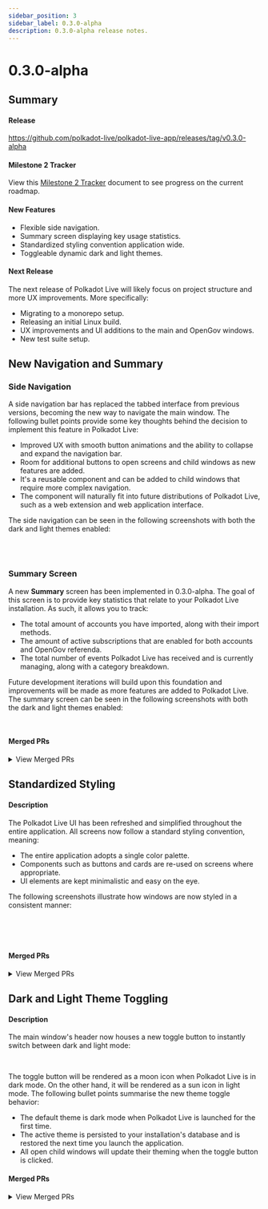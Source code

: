 ```yaml
---
sidebar_position: 3
sidebar_label: 0.3.0-alpha
description: 0.3.0-alpha release notes.
---
```



# 0.3.0-alpha

## Summary

#### Release

https://github.com/polkadot-live/polkadot-live-app/releases/tag/v0.3.0-alpha 

#### Milestone 2 Tracker

View this [Milestone 2 Tracker](https://docs.google.com/spreadsheets/d/1OnDXC8sXcX6DqMHZxLTVo6zQuEkEuZgBTIZHfpDoXLg/edit?usp=sharing) document to see progress on the current roadmap.

#### New Features

- Flexible side navigation.
- Summary screen displaying key usage statistics.
- Standardized styling convention application wide.
- Toggleable dynamic dark and light themes.

#### Next Release

The next release of Polkadot Live will likely focus on project structure and more UX improvements. More specifically:

- Migrating to a monorepo setup.
- Releasing an initial Linux build.
- UX improvements and UI additions to the main and OpenGov windows.
- New test suite setup.

## New Navigation and Summary

### Side Navigation

A side navigation bar has replaced the tabbed interface from previous versions, becoming the new way to navigate the main window. The following bullet points provide some key thoughts behind the decision to implement this feature in Polkadot Live:

- Improved UX with smooth button animations and the ability to collapse and expand the navigation bar.
- Room for additional buttons to open screens and child windows as new features are added.
- It's a reusable component and can be added to child windows that require more complex navigation. 
- The component will naturally fit into future distributions of Polkadot Live, such as a web extension and web application interface.

The side navigation can be seen in the following screenshots with both the dark and light themes enabled:

<div style={{ display: 'flex', gap: '1rem', justifyContent: 'space-between' }}>
  <Img url="/img/releases/0-3-0-alpha/side-nav-dark-1.jpg" maxHeight="300px" />
  <Img url="/img/releases/0-3-0-alpha/side-nav-dark-2.jpg" maxHeight="300px" />
  <Img url="/img/releases/0-3-0-alpha/side-nav-dark-3.jpg" maxHeight="300px" />
  <Img url="/img/releases/0-3-0-alpha/side-nav-dark-4.jpg" maxHeight="300px" />
</div>

<div style={{ display: 'flex', gap: '1rem', justifyContent: 'space-between' }}>
  <Img url="/img/releases/0-3-0-alpha/side-nav-light-1.jpg" maxHeight="300px" />
  <Img url="/img/releases/0-3-0-alpha/side-nav-light-2.jpg" maxHeight="300px" />
  <Img url="/img/releases/0-3-0-alpha/side-nav-light-3.jpg" maxHeight="300px" />
  <Img url="/img/releases/0-3-0-alpha/side-nav-light-4.jpg" maxHeight="300px" />
</div>

### Summary Screen

A new **Summary** screen has been implemented in 0.3.0-alpha. The goal of this screen is to provide key statistics that relate to your Polkadot Live installation. As such, it allows you to track:

- The total amount of accounts you have imported, along with their import methods.
- The amount of active subscriptions that are enabled for both accounts and OpenGov referenda.
- The total number of events Polkadot Live has received and is currently managing, along with a category breakdown.

Future development iterations will build upon this foundation and improvements will be made as more features are added to Polkadot Live. The summary screen can be seen in the following screenshots with both the dark and light themes enabled:

<div style={{ display: 'flex', gap: '1rem', justifyContent: 'space-between', marginBottom: '1rem' }}>
  <Img url="/img/releases/0-3-0-alpha/summary-dark-2.jpg" maxHeight="300px" />
  <Img url="/img/releases/0-3-0-alpha/summary-dark.jpg" maxHeight="300px" />
  <Img url="/img/releases/0-3-0-alpha/summary-light-2.jpg" maxHeight="300px" />
  <Img url="/img/releases/0-3-0-alpha/summary-light.jpg" maxHeight="300px" />
</div>

#### Merged PRs

<details>
  <summary>View Merged PRs</summary>
  -  [feat: sidebar navigation + summary screen #714](https://github.com/polkadot-live/polkadot-live-app/pull/714)
      - [feat: initial summary page #715](https://github.com/polkadot-live/polkadot-live-app/pull/715)
      - [feat: number meter component #716](https://github.com/polkadot-live/polkadot-live-app/pull/716)
      - [chore: stats library components #717](https://github.com/polkadot-live/polkadot-live-app/pull/717)
  - [feat: main window screen titles #719](https://github.com/polkadot-live/polkadot-live-app/pull/719)
  - [feat: persist side nav collapsed state #720](https://github.com/polkadot-live/polkadot-live-app/pull/720)
  - [chore: base window tabs iteration #721](https://github.com/polkadot-live/polkadot-live-app/pull/721)
  - [chore: move components to library #722](https://github.com/polkadot-live/polkadot-live-app/pull/722)
</details>

## Standardized Styling

#### Description

The Polkadot Live UI has been refreshed and simplified throughout the entire application. All screens now follow a standard styling convention, meaning:

- The entire application adopts a single color palette.
- Components such as buttons and cards are re-used on screens where appropriate.
- UI elements are kept minimalistic and easy on the eye.

The following screenshots illustrate how windows are now styled in a consistent manner:

<div style={{ display: 'flex', gap: '1rem', justifyContent: 'space-between', marginBottom: '1rem' }}>
  <Img url="/img/releases/0-3-0-alpha/dark-ui-1.jpg" maxHeight="200px" />
  <Img url="/img/releases/0-3-0-alpha/dark-ui-2.jpg" maxHeight="200px" />
  <Img url="/img/releases/0-3-0-alpha/light-ui-1.jpg" maxHeight="200px" />
  <Img url="/img/releases/0-3-0-alpha/light-ui-2.jpg" maxHeight="200px" />
</div>

<div style={{ display: 'flex', gap: '1rem', justifyContent: 'space-between', marginBottom: '1rem' }}>
  <Img url="/img/releases/0-3-0-alpha/dark-ui-3.jpg" maxHeight="200px" />
  <Img url="/img/releases/0-3-0-alpha/dark-ui-4.jpg" maxHeight="200px" />
  <Img url="/img/releases/0-3-0-alpha/light-ui-3.jpg" maxHeight="200px" />
  <Img url="/img/releases/0-3-0-alpha/light-ui-4.jpg" maxHeight="200px" />
</div>

<div style={{ display: 'flex', gap: '1rem', justifyContent: 'space-between', marginBottom: '1rem' }}>
  <Img url="/img/releases/0-3-0-alpha/dark-ui-6.jpg" maxHeight="150px" />
  <Img url="/img/releases/0-3-0-alpha/dark-ui-5.jpg" maxHeight="150px" />
  <Img url="/img/releases/0-3-0-alpha/light-ui-6.jpg" maxHeight="150px" />
  <Img url="/img/releases/0-3-0-alpha/light-ui-5.jpg" maxHeight="150px" />
</div>

#### Merged PRs

<details>
  <summary>View Merged PRs</summary>
  - [feat: styling iteration #723](https://github.com/polkadot-live/polkadot-live-app/pull/723)
      - [feat: accordion styling iteration #724](https://github.com/polkadot-live/polkadot-live-app/pull/724)
      - [feat: event item styling #725](https://github.com/polkadot-live/polkadot-live-app/pull/725)
      - [feat: subscription screen styling #726](https://github.com/polkadot-live/polkadot-live-app/pull/726)
      - [feat: settings screen styling #727](https://github.com/polkadot-live/polkadot-live-app/pull/727)
      - [feat: import screen styling #728](https://github.com/polkadot-live/polkadot-live-app/pull/728)
      - [feat: open gov screen styling #729](https://github.com/polkadot-live/polkadot-live-app/pull/729)
      - [feat: open gov referenda styling #730](https://github.com/polkadot-live/polkadot-live-app/pull/730)
      - [feat: open gov tracks styling #731](https://github.com/polkadot-live/polkadot-live-app/pull/731)
      - [chore: styling tweaks #732](https://github.com/polkadot-live/polkadot-live-app/pull/732)
</details>

## Dark and Light Theme Toggling

#### Description

The main window's header now houses a new toggle button to instantly switch between dark and light mode:

<div style={{ display: 'flex', gap: '1rem', justifyContent: 'space-around', marginBottom: '1rem' }}>
  <Img url="/img/releases/0-3-0-alpha/toggle-light.jpg" maxHeight="35px" />
  <Img url="/img/releases/0-3-0-alpha/toggle-dark.jpg" maxHeight="35px" />
</div>

The toggle button will be rendered as a moon icon when Polkadot Live is in dark mode. On the other hand, it will be rendered as a sun icon in light mode. The following bullet points summarise the new theme toggle behavior:

- The default theme is dark mode when Polkadot Live is launched for the first time.
- The active theme is persisted to your installation's database and is restored the next time you launch the application.
- All open child windows will update their theming when the toggle button is clicked.

#### Merged PRs

<details>
  <summary>View Merged PRs</summary>
  - [feat: dynamic themes #733](https://github.com/polkadot-live/polkadot-live-app/pull/733)
      - [feat: dynamic dark theme #734](https://github.com/polkadot-live/polkadot-live-app/pull/734)
      - [feat: dynamic light theme #735](https://github.com/polkadot-live/polkadot-live-app/pull/735)
  - [feat: theme toggle #736](https://github.com/polkadot-live/polkadot-live-app/pull/736)
  - [chore: theme tweaks #737](https://github.com/polkadot-live/polkadot-live-app/pull/737)
  - [fix: no accounts wrapper theming #738](https://github.com/polkadot-live/polkadot-live-app/pull/738)
</details>
